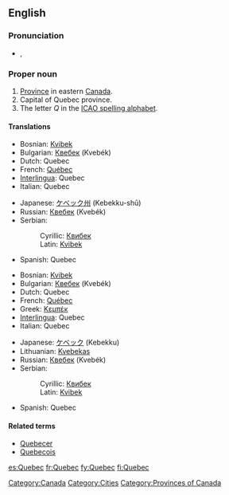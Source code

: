 {{see|Québec}}
==English==

===Pronunciation===
* {{a|UK}} {{IPA|/ˌkwəˈbɛk/}}, {{SAMPA|%kw@"bEk/}}

===Proper noun===
{{en-proper noun}}

# [[province|Province]] in eastern [[Canada]].
# Capital of Quebec province.
# The letter ''Q'' in the [[ICAO spelling alphabet]].

====Translations====
{{trans-top|province}}
*Bosnian: [[Kvibek#Bosnian|Kvibek]] {{m}}
*Bulgarian: [[Квебек]] (Kvebék) {{m}}
*Dutch: Quebec
*French: [[Québec]] {{m}}
*[[Interlingua]]: Quebec
*Italian: Quebec {{m}}
{{trans-mid}}
*Japanese: [[ケベック州]] (Kebekku-shū)
*Russian: [[Квебек]] (Kvebék) {{m}}
*Serbian:
*:Cyrillic: [[Квибек#Serbian|Квибек]] {{m}}
*:Latin: [[Kvibek#Serbian|Kvibek]] {{m}}
*Spanish: Quebec {{m}}
{{trans-bottom}}

{{trans-top|city}}
*Bosnian: [[Kvibek#Bosnian|Kvibek]] {{m}}
*Bulgarian: [[Квебек]] (Kvebék) {{m}}
*Dutch: Quebec
*French: [[Québec]] {{m}}
*Greek: [[Κεμπέκ]]
*[[Interlingua]]: Quebec
*Italian: Quebec {{m}}
{{trans-mid}}
*Japanese: [[ケベック]] (Kebekku)
*Lithuanian: [[Kvebekas]] {{m}}
*Russian: [[Квебек]] (Kvebék) {{m}}
*Serbian:
*:Cyrillic: [[Квибек#Serbian|Квибек]] {{m}}
*:Latin: [[Kvibek#Serbian|Kvibek]] {{m}}
*Spanish: Quebec {{m}}
{{trans-bottom}}

====Related terms====
*[[Quebecer]]
*[[Quebecois]]

[[Category:Canada]]
[[Category:Cities]]
[[Category:Provinces of Canada]]

[[es:Quebec]]
[[fr:Quebec]]
[[fy:Quebec]]
[[fi:Quebec]]